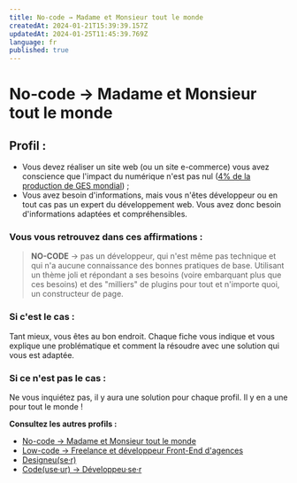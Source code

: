 ```yaml
---
title: No-code → Madame et Monsieur tout le monde
createdAt: 2024-01-21T15:39:39.157Z
updatedAt: 2024-01-25T11:45:39.769Z
language: fr
published: true
---
```


# No-code → Madame et Monsieur tout le monde

## Profil :

* Vous devez réaliser un site web (ou un site e-commerce) vous avez conscience que l'impact du numérique n'est pas nul ([4% de la production de GES mondial](https://www.greenit.fr/etude-empreinte-environnementale-du-numerique-mondial/)) ;
* Vous avez besoin d'informations, mais vous n'êtes développeur ou en tout cas pas un expert du développement web. Vous avez donc besoin d'informations adaptées et compréhensibles.

### Vous vous retrouvez dans ces affirmations :

> **NO-CODE** → pas un développeur, qui n'est même pas technique et qui n'a aucune connaissance des bonnes pratiques de base.
> Utilisant un thème joli et répondant a ses besoins (voire embarquant plus que ces besoins) et des "milliers" de plugins pour tout et n'importe quoi, un constructeur de page.

### Si c'est le cas :

Tant mieux, vous êtes au bon endroit. Chaque fiche vous indique et vous explique une problématique et comment la résoudre avec une solution qui vous est adaptée.

### Si ce n'est pas le cas :

Ne vous inquiétez pas, il y aura une solution pour chaque profil. Il y en a une pour tout le monde !

**Consultez les autres profils :**

* [No-code → Madame et Monsieur tout le monde](./no-code-madame-et-monsieur-tout-le-monde)
* [Low-code → Freelance et développeur Front-End d'agences](./low-code-freelance-et-developpeur-front-end-d-agences)
* [Designeu(se·r)](./designeuser)
* [Code(use·ur) → Développeu·se·r](./codeuseur-developpeuser)
